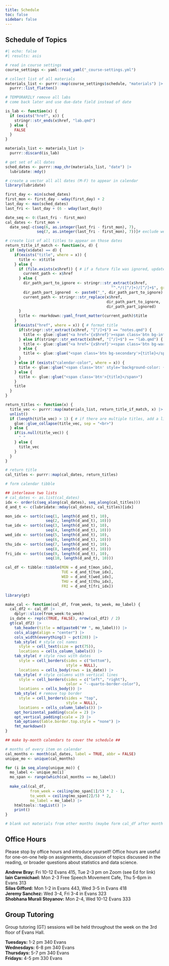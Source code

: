 ```yaml
---
title: Schedule
toc: false
sidebar: false
---
```


<!-- **Class Sessions**: 2 hr blocks on Wednesday and Friday\ -->
<!-- **Workshop**: 1 hr Monday\ -->
<!-- **Reading Questions due**: 11:59 pm Tuesday and Thursday on Gradescope\ -->
<!-- **Labs and PS due**: Tuesday morning 10 am on Gradescope\ -->
<!-- **Homework Party**: Thursday 4-6 pm in Evans 342\ -->
<!-- **Final Exam**: Thursday 5/11/23 in person from 11:30am-2:30pm -->

:::{.panel-tabset}

## Schedule of Topics

```r
#| echo: false
#| results: asis

# read in course settings
course_settings <- yaml::read_yaml("_course-settings.yml")

# collect list of all materials
materials_list <- purrr::map(course_settings$schedule, "materials") |>
  purrr::list_flatten()

# TEMPORARILY remove all labs
# come back later and use due-date field instead of date

is_lab <- function(x) {
  if (exists("href", x)) {
    stringr::str_ends(x$href, "lab.qmd")
  } else {
    FALSE
  }
}

materials_list <- materials_list |>
  purrr::discard(is_lab)

# get set of all dates
sched_dates <- purrr::map_chr(materials_list, "date") |>
  lubridate::mdy()

# create a vector all all dates (M-F) to appear in calendar
library(lubridate)

first_day <- min(sched_dates)
first_mon <- first_day - wday(first_day) + 2
last_day <- max(sched_dates)
last_fri <- last_day + (6 - wday(last_day))

date_seq <- 0:(last_fri - first_mon)
cal_dates <- first_mon + 
  date_seq[-c(seq(6, as.integer(last_fri - first_mon), 7),
              seq(7, as.integer(last_fri - first_mon), 7))]# exclude weekends

# create list of all titles to appear on those dates
return_title_if_match <- function(x, d) {
  if (mdy(x$date) == d) {
    if(exists("title", where = x)) {
      title <- x$title
    } else {
      if (file.exists(x$href)) { # if a future file was ignored, update path
        current_path <- x$href
      } else {
        dir_path_part_to_ignore <- stringr::str_extract(x$href,
                                               "^.*/([^/]+)/[^/]+$", group = 1)
        dir_path_part_ignored  <- paste0("_", dir_path_part_to_ignore)
        current_path <- stringr::str_replace(x$href,
                                             dir_path_part_to_ignore,
                                             dir_path_part_ignored)
      }
      title <- rmarkdown::yaml_front_matter(current_path)$title
    }
    if(exists("href", where = x)) { # format title
      if(stringr::str_extract(x$href, "[^/]+$") == "notes.qmd") {
        title <- glue::glue("<a href='{x$href}'><span class='btn bg-info'>{title}</span></a>")
      } else if(stringr::str_extract(x$href, "[^/]+$") == "lab.qmd") {
        title <- glue::glue("<a href='{x$href}'><span class='btn bg-warning'>{title}</span></a>")
      } else {
        title <- glue::glue("<span class='btn bg-secondary'>{title}</span>")
      }
    } else if (exists("calendar-color", where = x)) {
      title <- glue::glue("<span class='btn' style='background-color: {x$`calendar-color`};'>{title}</span>")
    } else {
      title <- glue::glue("<span class='btn'>{title}</span>")
    }
    title
  }
}

return_titles <- function(x) {
  title_vec <- purrr::map(materials_list, return_title_if_match, x) |>
  unlist()
  if (length(title_vec) > 1) { # if there are multiple titles, add a line break
    glue::glue_collapse(title_vec, sep = "<br>")
  } else {
    if(is.null(title_vec)) {
      " "
    } else {
      title_vec
    }
  }
}

# return title
cal_titles <- purrr::map(cal_dates, return_titles)

# form calendar tibble

## interleave two lists
# cal_dates <- as.list(cal_dates)
idx <- order(c(seq_along(cal_dates), seq_along(cal_titles)))
d_and_t <- c(lubridate::mday(cal_dates), cal_titles)[idx]

mon_idx <- sort(c(seq(1, length(d_and_t), 10),
                  seq(2, length(d_and_t), 10)))
tue_idx <- sort(c(seq(3, length(d_and_t), 10),
                  seq(4, length(d_and_t), 10)))
wed_idx <- sort(c(seq(5, length(d_and_t), 10),
                  seq(6, length(d_and_t), 10)))
thu_idx <- sort(c(seq(7, length(d_and_t), 10),
                  seq(8, length(d_and_t), 10)))
fri_idx <- sort(c(seq(9, length(d_and_t), 10),
                  seq(10, length(d_and_t), 10)))

cal_df <- tibble::tibble(MON = d_and_t[mon_idx],
                         TUE = d_and_t[tue_idx],
                         WED = d_and_t[wed_idx],
                         THU = d_and_t[thu_idx],
                         FRI = d_and_t[fri_idx])

library(gt)

make_cal <- function(cal_df, from_week, to_week, mo_label) {
  cal_df2 <- cal_df |>
    dplyr::slice(from_week:to_week)
  is_date <- rep(c(TRUE, FALSE), nrow(cal_df2) / 2)
  gt(cal_df2) |>
    tab_header(title = md(paste0("## ", mo_label))) |>
    cols_align(align = "center") |>
    cols_width(everything() ~ pct(20)) |>
    tab_style( # style col names
      style = cell_text(size = pct(75)),
      locations = cells_column_labels()) |>
    tab_style( # style rows with dates
      style = cell_borders(sides = c("bottom"),
                           style = NULL),
      locations = cells_body(rows = is_date)) |> 
    tab_style( # style columns with vertical lines
      style = cell_borders(sides = c("left", "right"),
                           color = "--quarto-border-color"),
      locations = cells_body()) |>
    tab_style( # remove top border
      style = cell_borders(sides = "top",
                           style = NULL),
      locations = cells_column_labels()) |>
    opt_horizontal_padding(scale = 2) |>
    opt_vertical_padding(scale = 2) |>
    tab_options(table.border.top.style = "none") |>
    fmt_markdown()
}

## make by-month calendars to cover the schedule ##

# months of every item on calendar
cal_months <- month(cal_dates, label = TRUE, abbr = FALSE)
unique_mo <- unique(cal_months)

for (i in seq_along(unique_mo)) {
  mo_label <- unique_mo[i]
  mo_span <- range(which(cal_months == mo_label))
  
  make_cal(cal_df,
           from_week = ceiling(mo_span[1]/5) * 2 - 1, 
           to_week = ceiling(mo_span[2]/5) * 2,
           mo_label = mo_label) |>
    htmltools::tagList() |>
    print()
}

# blank out materials from other months (maybe form cal_df after month is specified)
```

<!-- ![](assets/schedule-sketch-3.png) -->

## Office Hours

Please stop by office hours and introduce yourself! Office hours are useful for one-on-one help on assignments, discussion of topics discussed in the reading, or broader questions about statistics and data science.

**Andrew Bray:** Fri 10-12 Evans 415, Tue 2-3 pm on Zoom (see Ed for link) \
**Iain Carmichael:** Mon 2-3 Free Speech Movement Cafe, Thu 5-6pm in Evans 313 \
**Silas Gifford:** Mon 1-2 in Evans 443, Wed 3-5 in Evans 418 \
**Jeremy Sanchez:** Wed 3-4, Fri 3-4 in Evans 323 \
**Shobhana Murali Stoyanov:** Mon 2-4, Wed 10-12 Evans 333

## Group Tutoring

Group tutoring (GT) sessions will be held throughout the week on the 3rd floor of Evans Hall.

**Tuesdays:** 1-2 pm 340 Evans\
**Wednesdays:** 6-8 pm 340 Evans\
**Thursdays:** 5-7 pm 340 Evans\
**Fridays:** 4-5 pm 330 Evans 

:::
